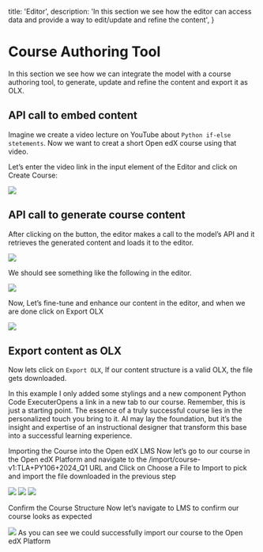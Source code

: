   title: 'Editor',
  description:
    'In this section we see how the editor can access data and provide a way to edit/update and refine the content',
}

# Course Authoring Tool

In this section we see how we can integrate the model with a course authoring tool, to generate, update and refine the content and export it as OLX.

## API call to embed content

Imagine we create a video lecture on YouTube about `Python if-else stetements`. Now we want to creat a short Open edX course using that video.

Let’s enter the video link in the input element of the Editor and click on Create Course:

<img src="https://github.com/amirtds/openedx-articles/raw/main/%20ai-driven_course_creation/assets/editor_1.png" />

## API call to generate course content

After clicking on the button, the editor makes a call to the model’s API and it retrieves the generated content and loads it to the editor.

<img src="https://github.com/amirtds/openedx-articles/raw/main/%20ai-driven_course_creation/assets/editor_2.png" />

We should see something like the following in the editor.

<img src="https://github.com/amirtds/openedx-articles/raw/main/%20ai-driven_course_creation/assets/editor_with_data.gif" />

Now, Let’s fine-tune and enhance our content in the editor, and when we are done click on Export OLX

<img src="https://github.com/amirtds/openedx-articles/raw/main/%20ai-driven_course_creation/assets/editor_enhancing.gif" />

## Export content as OLX

Now lets click on `Export OLX`, If our content structure is a valid OLX, the file gets downloaded.

In this example I only added some stylings and a new component Python Code ExecuterOpens a link in a new tab to our course. Remember, this is just a starting point. The essence of a truly successful course lies in the personalized touch you bring to it. AI may lay the foundation, but it’s the insight and expertise of an instructional designer that transform this base into a successful learning experience.

Importing the Course into the Open edX LMS
Now let’s go to our course in the Open edX Platform and navigate to the /import/course-v1:TLA+PY106+2024_Q1 URL and Click on Choose a File to Import to pick and import the file downloaded in the previous step

<img src="https://github.com/amirtds/openedx-articles/raw/main/%20ai-driven_course_creation/assets/course_import_1.png" />

<img src="https://github.com/amirtds/openedx-articles/raw/main/%20ai-driven_course_creation/assets/course_import_2.png" />
<img src="https://github.com/amirtds/openedx-articles/raw/main/%20ai-driven_course_creation/assets/course_import_3.png" />

Confirm the Course Structure
Now let’s navigate to LMS to confirm our course looks as expected

<img src="https://github.com/amirtds/openedx-articles/raw/main/%20ai-driven_course_creation/assets/result.gif" />
As you can see we could successfully import our course to the Open edX Platform
